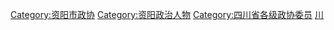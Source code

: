 [[Category:资阳市政协|Category:资阳市政协]]
[[Category:资阳政治人物|Category:资阳政治人物]]
[[Category:四川省各级政协委员|Category:四川省各级政协委员]]
[[Category:设区的市政协委员|川]]